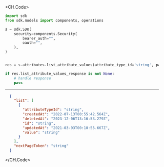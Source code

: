 
<CH.Code>
```python ListAttributeValues.py
import sdk
from sdk.models import components, operations

s = sdk.SDK(
    security=components.Security(
        bearer_auth="",
        oauth="",
    ),
)


res = s.attributes.list_attribute_values(attribute_type_id='string', page_size=3843.82, page_token='string')

if res.list_attribute_values_response is not None:
    # handle response
    pass
```
---

```json Example Response
  {
    "list": [
      {
        "attributeTypeId": "string",
        "createdAt": "2022-07-13T00:55:42.564Z",
        "deletedAt": "2023-12-06T13:16:53.279Z",
        "id": "string",
        "updatedAt": "2021-03-03T00:10:55.667Z",
        "value": "string"
      }
    ],
    "nextPageToken": "string"
  }
```
</CH.Code>
